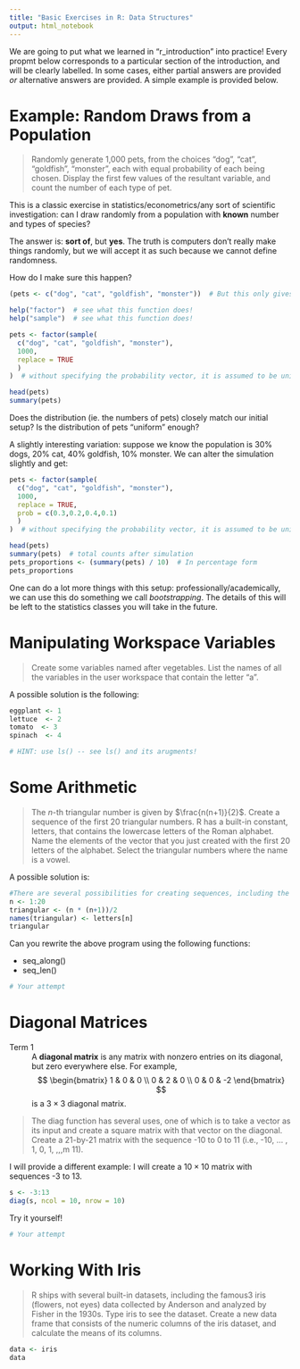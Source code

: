 ```yaml
---
title: "Basic Exercises in R: Data Structures"
output: html_notebook
---
```


We are going to put what we learned in "r_introduction" into practice! Every propmt below corresponds to a particular section of the introduction, and will be clearly labelled. In some cases, either partial answers are provided *or* alternative answers are provided. A simple example is provided below.


# Example: Random Draws from a Population

> Randomly generate 1,000 pets, from the choices "dog", "cat", "goldfish", "monster", each with equal probability of each being chosen. Display the first few values of the resultant variable, and count the number of each type of pet.

This is a classic exercise in statistics/econometrics/any sort of scientific investigation: can I draw randomly from a population with **known** number and types of species?

The answer is: **sort of**, but **yes**. The truth is computers don't really make things randomly, but we will accept it as such because we cannot define randomness.

How do I make sure this happen?

```r
(pets <- c("dog", "cat", "goldfish", "monster"))  # But this only gives us the pets! We need to use the factor() data structure

help("factor")  # see what this function does!
help("sample")  # see what this function does!

pets <- factor(sample(
  c("dog", "cat", "goldfish", "monster"),
  1000,
  replace = TRUE
  )
)  # without specifying the probability vector, it is assumed to be uniform.

head(pets)
summary(pets)
```

Does the distribution (ie. the numbers of pets) closely match our initial setup? Is the distribution of pets "uniform" enough?

A slightly interesting variation: suppose we know the population is 30% dogs, 20% cat, 40% goldfish, 10% monster. We can alter the simulation slightly and get:

```r
pets <- factor(sample(
  c("dog", "cat", "goldfish", "monster"),
  1000,
  replace = TRUE,
  prob = c(0.3,0.2,0.4,0.1)
  )
)  # without specifying the probability vector, it is assumed to be uniform.

head(pets)
summary(pets)  # total counts after simulation
pets_proportions <- (summary(pets) / 10)  # In percentage form
pets_proportions
```

One can do a lot more things with this setup: professionally/academically, we can use this do something we call *bootstrapping*. The details of this will be left to the statistics classes you will take in the future.




# Manipulating Workspace Variables

> Create some variables named after vegetables. List the names of all the variables in the user workspace that contain the letter "a".

A possible solution is the following:

```r
eggplant <- 1
lettuce  <- 2
tomato  <- 3
spinach  <- 4

# HINT: use ls() -- see ls() and its arugments!
```


# Some Arithmetic

> The $n$-th triangular number is given by $\frac{n(n+1)}{2}$. Create a sequence of the first 20 triangular numbers. R has a built-in constant, letters, that contains the lowercase letters of the Roman alphabet. Name the elements of the vector that you just created with the first 20 letters of the alphabet. Select the triangular numbers where the name is a vowel.

A possible solution is:

```r
#There are several possibilities for creating sequences, including the colon operator.
n <- 1:20
triangular <- (n * (n+1))/2
names(triangular) <- letters[n]
triangular
```

Can you rewrite the above program using the following functions:

* seq_along()
* seq_len()

```r
# Your attempt

```


# Diagonal Matrices

Term 1
: A **diagonal matrix** is any matrix with nonzero entries on its diagonal, but zero everywhere else. For example,
$$ \begin{bmatrix} 1 & 0 & 0 \\ 0 & 2 & 0 \\ 0 & 0 & -2 \end{bmatrix}  $$
is a $3 \times 3$ diagonal matrix.

> The diag function has several uses, one of which is to take a vector as its input and create a square matrix with that vector on the diagonal. Create a 21-by-21 matrix with the sequence -10 to 0 to 11 (i.e., -10, ... , 1, 0, 1, ,,,m 11).

I will provide a different example: I will create a $10 \times 10$ matrix with sequences -3 to 13.

```r
s <- -3:13
diag(s, ncol = 10, nrow = 10)
```

Try it yourself!


```r
# Your attempt
```




# Working With Iris

> R ships with several built-in datasets, including the famous3 iris (flowers, not eyes) data collected by Anderson and analyzed by Fisher in the 1930s. Type iris to see the dataset. Create a new data frame that consists of the numeric columns of the iris dataset, and calculate the means of its columns.

```r
data <- iris
data
```



